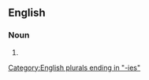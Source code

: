 {{also|zoogéographies|zoögeographies}}

==English==

===Noun===
{{head|en|noun plural form}}

# {{plural of|zoogeography|lang=en}}

[[Category:English plurals ending in "-ies"]]
